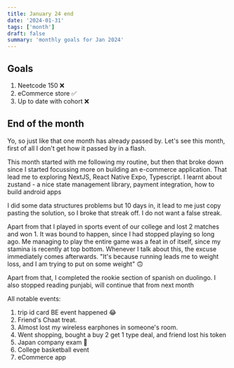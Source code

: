 ```yaml
---
title: January 24 end
date: '2024-01-31'
tags: ['month']
draft: false
summary: 'monthly goals for Jan 2024'
---
```


## Goals

1. Neetcode 150 ❌
2. eCommerce store ✅
3. Up to date with cohort ❌

## End of the month

Yo, so just like that one month has already passed by.
Let's see this month, first of all I don't get how it passed by in a flash.

This month started with me following my routine, but then that broke down since I started focussing more on building an e-commerce application.
That lead me to exploring NextJS, React Native Expo, Typescript. I learnt about zustand - a nice state management library, payment integration,
how to build android apps

I did some data structures problems but 10 days in, it lead to me just copy pasting the solution, so I broke that streak off. I do not want a false streak.

Apart from that I played in sports event of our college and lost 2 matches and won 1. It was bound to happen, since I had stopped playing so long ago.
Me managing to play the entire game was a feat in of itself, since my stamina is recently at top bottom. Whenever I talk about this, the excuse immediately comes afterwards.
"It's because running leads me to weight loss, and I am trying to put on some weight" 🙃

Apart from that, I completed the rookie section of spanish on duolingo. I also stopped reading punjabi, will continue that from next month

All notable events:

1. trip id card BE event happened 😂
2. Friend's Chaat treat.
3. Almost lost my wireless earphones in someone's room.
4. Went shopping, bought a buy 2 get 1 type deal, and friend lost his token
5. Japan company exam 🫠
6. College basketball event
7. eCommerce app
